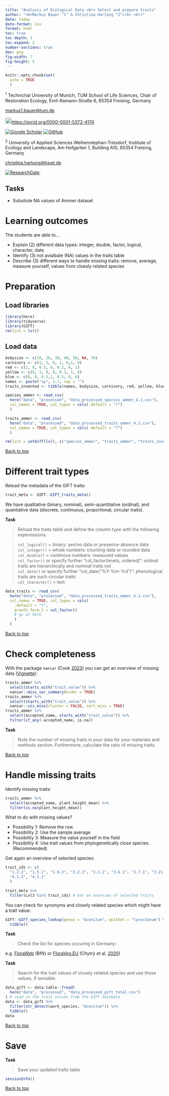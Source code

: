 ```yaml
---
title: "Analysis of Ecological Data <br> Select and prepare traits"
author: "<b>Markus Bauer ^1^ & Christina Hartung ^2^</b> <br>"
date: today
date-format: iso
format: html
toc: true
toc-depth: 3
toc-expand: 2
number-sections: true
dev: png
fig-width: 7
fig-height: 5
---
```


```r
knitr::opts_chunk$set(
  echo = TRUE
  )
```

^1^ Technichal University of Munich, TUM School of Life Sciences, Chair of Restoration Ecology, Emil-Ramann-Straße 6, 85354 Freising, Germany

[markus1.bauer\@tum.de](mailto:markus1.bauer@tum.de)

<img src="https://info.orcid.org/wp-content/uploads/2019/11/orcid_16x16.png" alt="ORCID logo" width="20" height="20"/><https://orcid.org/0000-0001-5372-4174>

[![Google Scholar](https://img.shields.io/badge/Google%20Scholar-4285F4?style=for-the-badge&logo=google-scholar&logoColor=white)](https://scholar.google.de/citations?user=oHhmOkkAAAAJ&hl=de&oi=ao)
[![GitHub](https://img.shields.io/badge/github-%23121011.svg?style=for-the-badge&logo=github&logoColor=white)](https://github.com/markus1bauer)

^2^ University of Applied Sciences Weihenstephan-Triesdorf, Institute of Ecology and Landscape, Am Hofgarten 1, Building A10, 85354 Freising, Germany

[christina.hartung\@hswt.de](mailto:christina.hartung@hswt.de)

[![ResearchGate](https://img.shields.io/badge/ResearchGate-00CCBB?style=for-the-badge&logo=ResearchGate&logoColor=white)](https://www.researchgate.net/profile/Christina-Hartung).

::: {.content-hidden when-format="html"}

# Tasks

* Subsitute NA values of Ammer dataset

:::

# Learning outcomes

The students are able to...

* Explain (2) different data types: integer, double, factor, logical, character, date
* Identify (3) not avialbale (NA) values in the traits table
* Describe (3) different ways to handle missing traits: remove, average, measure yourself, values from cloesly related species


# Preparation

## Load libraries

```r
library(here)
library(tidyverse)
library(GIFT)
rm(list = ls())
```

## Load data

```r
bodysize <- c(10, 20, 30, 40, 50, NA, 70)
carnivory <- c(1, 1, 0, 1, 0,1, 0)
red <- c(1, 0, 0.5, 0, 0.2, 0, 1)
yellow <- c(0, 1, 0, 0, 0.3, 1, 0)
blue <- c(0, 0, 0.5,1, 0.5, 0, 0)
names <- paste("sp", 1:7, sep = "")
traits_invented <- tibble(names, bodysize, carnivory, red, yellow, blue)

species_ammer <- read_csv(
  here("data", "processed", "data_processed_species_ammer_4.1.csv"),
  col_names = TRUE, col_types = cols(.default = "?")
  )

traits_ammer <- read_csv(
  here("data", "processed", "data_processed_traits_ammer_4.1.csv"),
  col_names = TRUE, col_types = cols(.default = "?")
  )

rm(list = setdiff(ls(), c("species_ammer", "traits_ammer", "traits_invented")))
```

<a href="#top">Back to top</a>

# Different trait types

Reload the metadata of the GIFT traits:

```r
trait_meta <- GIFT::GIFT_traits_meta()
```

We have qualitative (binary, nominal), semi-quantitative (ordinal), and quantiative data (discrete, continuous, proportional, circular traits).

**Task**

> Reload the traits table and define the column type with the following experessions:

> `col_logical()` = binary: yes/no data or presence-absence data<br>
`col_integer()` = whole numbers: counting data or rounded data<br>
`col_double()` = continous numbers: measured values<br>
`col_factor()` or specify further "col_factor(levels, ordered)": ordinal traits are hierarchically and nominal traits not<br>
`col_date()` or specify further "col_date("%Y-%m-%d")": phenological traits are such circular traits<br>
`col_character()` = text

```r
data_traits <- read_csv(
  here("data", "processed", "data_processed_traits_ammer_4.1.csv"),
  col_names = TRUE, col_types = cols(
    .default = "?",
    growth_form_2 = col_factor()
    # go on here
    )
  )
```

<a href="#top">Back to top</a>

# Check completeness

With the package `naniar` (Cook [2023](https://doi.org/10.18637/jss.v105.i07)) you can get an overview of missing data ([Vignette](https://naniar.njtierney.com/)):

```r
traits_ammer %>%
  select(starts_with("trait_value")) %>%
  naniar::miss_var_summary(order = TRUE)
traits_ammer %>%
  select(starts_with("trait_value")) %>%
  naniar::vis_miss(cluster = FALSE, sort_miss = TRUE)
traits_ammer %>%
  select(accepted_name, starts_with("trait_value")) %>%
  filter(if_any(-accepted_name, is.na))
```

**Task**

> Note the number of missing traits in your data for your materials and methods section. Furthermore, calculate the ratio of missing traits.

<a href="#top">Back to top</a>

# Handle missing traits

Identify missing traits:

```r
traits_ammer %>%
  select(accepted_name, plant_height_mean) %>%
  filter(is.na(plant_height_mean))
```

What to do with missing values?

* Possibility 1: Remove the row.
* Possibility 2: Use the sample average
* Possibility 3: Measure the value yourself in the field
* Possibility 4: Use trait values from phylogenetically close species. (Recommended)

Get again an overview of selected species:

```r
trait_ids <- c(
  "1.2.2", "1.5.1", "1.6.3", "3.2.3", "3.3.1", "3.6.1", "3.7.1", "3.21.1",
  "4.1.3", "4.5.1"
  )

trait_meta %>%
  filter(Lvl3 %in% trait_ids) # Get an overview of selected traits
```

You can check for synonyms and closely related species which might have a trait value:

```r
GIFT::GIFT_species_lookup(genus = "Aconitum", epithet = "lycoctonum") %>%
  tibble()
```

**Task**

> Check the list for species occuring in Germany:

e.g. [FloraWeb](https://www.floraweb.de/php/systematik1.php?suchnr=61135) (BfN) or  [FloraVeg.EU](https://floraveg.eu/taxon/) (Chytrý et al. [2020](https://doi.org/10.1111/avsc.12519))

**Task**

> Search for the trait values of closely related species and use these values, if sensible.


```r
data_gift <- data.table::fread(
  here("data", "processed", "data_processed_gift_total.csv")
) # read in the trait values from the GIFT database
data <- data_gift %>%
  filter(str_detect(work_species, "Aconitum")) %>%
  tibble()
data
```

<a href="#top">Back to top</a>

# Save

**Task**

> Save your updated traits table

```r
sessionInfo()
```

<a href="#top">Back to top</a>
